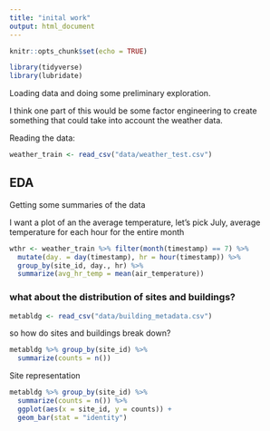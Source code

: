 ```yaml
---
title: "inital work"
output: html_document
---
```


```r
knitr::opts_chunk$set(echo = TRUE)

library(tidyverse)
library(lubridate)
```

Loading data and doing some preliminary exploration.

I think one part of this would be some factor engineering to create something that could take into account the weather data. 


Reading the data:

```r
weather_train <- read_csv("data/weather_test.csv")
```


## EDA

Getting some summaries of the data 

I want a plot of an the average temperature, let's pick July, average temperature for each hour for the entire month

```r
wthr <- weather_train %>% filter(month(timestamp) == 7) %>% 
  mutate(day. = day(timestamp), hr = hour(timestamp)) %>% 
  group_by(site_id, day., hr) %>% 
  summarize(avg_hr_temp = mean(air_temperature))
```


### what about the distribution of sites and buildings? 

```r
metabldg <- read_csv("data/building_metadata.csv") 
```

so how do sites and buildings break down?

```r
metabldg %>% group_by(site_id) %>% 
  summarize(counts = n())
```
  

Site representation

```r
metabldg %>% group_by(site_id) %>% 
  summarize(counts = n()) %>% 
  ggplot(aes(x = site_id, y = counts)) + 
  geom_bar(stat = "identity")
```



